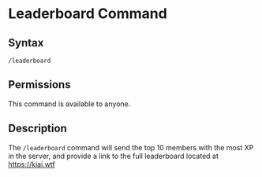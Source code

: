 # Leaderboard Command

## Syntax

```
/leaderboard
```

## Permissions

This command is available to anyone.

## Description

The `/leaderboard` command will send the top 10 members with the most XP in the server, and provide a link to the full leaderboard located at https://kiai.wtf
